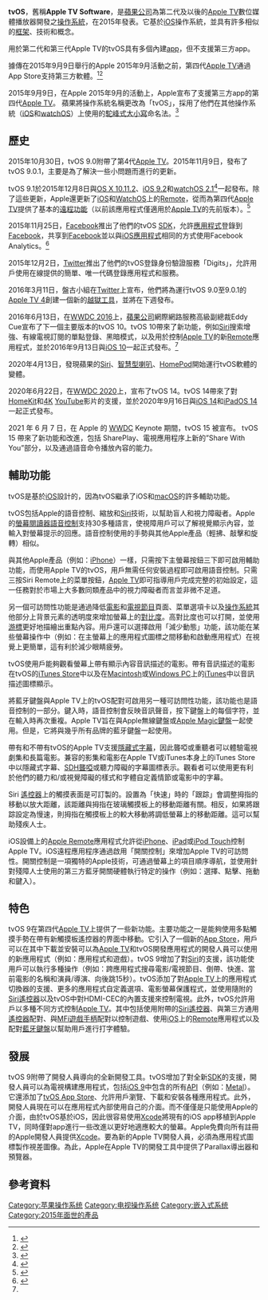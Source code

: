 {{distinguish|NGB TVOS}}
{{lowercase title}}
{{Expand English|tvOS}}
{{NoteTA
|G1=IT
|G2=Apple
}}
{{Infobox OS
| name = tvOS
| logo = tvOS.svg
| logo size = 130px
| developer = [[苹果公司|苹果公司]]
| family = {{flatlist| 
*[[Unix-like|Unix-like]] <!-- iOS is technically Unix-like as it says so on its page, and tvOS has a resemblance to iOS codingly and physically. DO NOT change this! -->
*[[BSD|BSD]]
}}
| working_state = 支持中
| source model = [[专有软件|专有软件]]，包括[[开放源代码|开放源代码]]元件
| released = {{start date and age|2015|10|29}}
| latest release version = {{LSR}}
| latest preview version = {{LPR}}
| marketing target = [[電視|電視]]、[[休闲游戏|休闲游戏]]
| language count = 71
| programmed in = [[C语言|C]]、[[C++|C++]]、[[Swift_(程式語言)|Swift語言]]、[[Objective-C|Objective-C]]
| language = [[Indonesian_language|Bahasa Indonesia]], [[Malay_language|Bahasa Melayu]], [[Catalan_language|Català]], Čeština, [[Danish_language|Dansk]], [[German_language|Deutsch (Deutschland)]], [[Austrian_German|Deutsch (Österreich)]], [[Swiss_German|Deutsch (Schweiz)]], [[Australian_English|English (Australia)]], [[Canadian_English|English (Canada)]], [[Indian_English|English (India)]], [[Irish_English|English (Ireland)]], [[New_Zealand_English|English (New Zealand)]], [[Singapore_English|English (Singapore)]], [[South_African_English|English (South Africa)]], [[British_English|English (United Kingdom)]], [[American_English|English (United States)]], [[Spanish_language_in_the_Americas|Español (Argentina)]], [[Spanish_language_in_the_Americas|Español (Bolivia)]], [[Spanish_language_in_the_Americas|Español (Chile)]], [[Spanish_language_in_the_Americas|Español (Colombia)]], [[Spanish_language_in_the_Americas|Español (Costa Rica)]], [[Spanish_language_in_the_Americas|Español (Ecuador)]], [[Spanish_language_in_the_Americas|Español (El Salvador)]], [[Peninsular_Spanish|Español (España)]], [[Spanish_language_in_the_United_States|Español (Estados Unidos)]], [[Spanish_language_in_the_Americas|Español (Guatemala)]], [[Spanish_language_in_the_Americas|Español (Honduras)]], [[Latin_American_Spanish|Español (Latinoamérica)]], [[Mexican_Spanish|Español (México)]], [[Spanish_language_in_the_Americas|Español (Nicaragua)]], [[Spanish_language_in_the_Americas|Español (Panamá)]], [[Spanish_language_in_the_Americas|Español (Paraguay)]], [[Spanish_language_in_the_Americas|Español (Perú)]], [[Spanish_language_in_the_Americas|Español (Puerto Rico)]], [[Spanish_language_in_the_Americas|Español (República Dominicana)]], [[Spanish_language_in_the_Americas|Español (Uruguay)]], [[Spanish_language_in_the_Americas|Español (Venezuela)]], [[Belgian_French|Français (Belgique)]], [[Canadian_French|Français (Canada)]], [[French_language|Français (France)]], [[Swiss_French|Français (Suisse)]], [[Croatian_language|Hrvatski]], [[Italian_language|Italiano (Italia)]], [[Swiss_Italian|Italiano (Svizzera)]], [[Hungarian_language|Magyar]], [[Flemish|Nederlands (België)]], [[Dutch_language|Nederlands (Nederland)]], [[Norwegian_Bokmål|Norsk bokmål]], [[Polish_language|Polski]], [[Brazilian_Portuguese|Português (Brasil)]], [[European_Portuguese|Português (Portugal)]], [[Romanian_language|Română]], [[Slovak_language|Slovenčina]], [[Finnish_language|Suomi]], Svenska, [[Vietnamese_language|Tiếng Việt]], Türkçe, [[Greek_language|Ελληνικά]], [[Russian_language|Русский]], Українська, [[Hebrew_language|עברית]], العربية, [[Hindi_language|हिंदी]], [[Thai_language|ภาษาไทย]], [[Korean_language|한국어]], [[Japanese_language|日本語]], [[Simplified_Chinese|简体中文]], [[Traditional_Chinese|繁體中文 (台灣)]], [[Languages_of_Macau|繁體中文 (澳門)]], [[Hong_Kong_Cantonese|繁體中文 (香港)]]
| update model = [[空中编程|OTA更新]]
| supported platforms = {{plain list|
* [[ARMv8-A|ARMv8-A]] {{small|(tvOS 9或以後)}}
* [[ARMv7-A|ARMv7-A]] {{small|(Apple TV Software 4 – Apple TV Software 7)}}
  }}
| kernel_type = [[混合核心|混合核心]]（[[XNU|XNU]]）
| license = [[专有软件|专有软件]][[最终用户许可协议|最终用户许可协议]]
| preceded by = [[Apple_TV|Apple TV]] Software 7（基於 [[iOS_8|iOS 8]]）– 僅相容第 3 代 Apple TV
| support status = 支援中
| logo alt = tvOS logo (2015)
}}

'''tvOS'''，舊稱'''Apple TV Software'''，是[[蘋果公司|蘋果公司]]為第二代及以後的[[Apple_TV|Apple TV]]數位媒體播放器開發之[[操作系统|操作系統]]，在2015年發表。它基於[[iOS|iOS]]操作系統，並具有許多相似的[[軟體框架|框架]]、技術和概念。

用於第二代和第三代Apple TV的tvOS具有多個內建[[app|app]]，但不支援第三方app。

據傳在2015年9月9日舉行的Apple 2015年9月活動之前，第四代[[Apple_TV|Apple TV]]通過App Store支持第三方軟體。<ref>{{Cite web|title=New Apple TV to Start at $149, Feature Universal Search With Siri|url=https://www.macrumors.com/2015/09/02/apple-tv-149-siri-universal-search/|accessdate=2021-01-12|work=MacRumors|language=en|archive-date=2018-07-12|archive-url=https://web.archive.org/web/20180712052338/https://www.macrumors.com/2015/09/02/apple-tv-149-siri-universal-search/|dead-url=no}}</ref><ref>{{Cite web|title=Apple TV 4 coming in October for under $200, Apple TV 3 stays & gets new streaming service|url=https://9to5mac.com/2015/08/30/apple-tv-4-200-october/|accessdate=2021-01-12|date=2015-08-30|last=Gurman|first=Mark|work=9to5Mac|language=en-US|archive-date=2018-07-12|archive-url=https://web.archive.org/web/20180712054220/https://9to5mac.com/2015/08/30/apple-tv-4-200-october/|dead-url=no}}</ref>

2015年9月9日，在Apple 2015年9月的活動上，Apple宣布了支援第三方app的第四代[[Apple_TV|Apple TV]]。 蘋果將操作系統名稱更改為「tvOS」，採用了他們在其他操作系統（[[iOS|iOS]]和[[watchOS|watchOS]]）上使用的[[駝峰式大小寫|駝峰式大小寫]]命名法。<ref>{{Cite web|title=New Apple TV announced with Siri and App Store, coming in October for $149|url=https://www.theverge.com/2015/9/9/9276215/new-apple-tv-announced-price-specs-release-date|accessdate=2021-01-12|date=2015-09-09|last=Welch|first=Chris|work=The Verge|language=en|archive-date=2017-07-03|archive-url=https://web.archive.org/web/20170703180217/https://www.theverge.com/2015/9/9/9276215/new-apple-tv-announced-price-specs-release-date|dead-url=no}}</ref>

== 歷史 ==

2015年10月30日，tvOS 9.0附帶了第4代[[Apple_TV|Apple TV]]。2015年11月9日，發布了tvOS 9.0.1，主要是為了解決一些小問題而進行的更新。

tvOS 9.1於2015年12月8日與[[OS_X_El_Capitan|OS X 10.11.2]]、[[IOS_9|iOS 9.2]]和[[WatchOS|watchOS 2.1]]<ref>{{Cite web|title=Mega-Apple update day brings upgrades to OS X, iOS, WatchOS, and tvOS|url=https://arstechnica.com/gadgets/2015/12/mega-apple-update-day-brings-ugprades-to-os-x-ios-watchos-and-tvos/|accessdate=2021-01-12|date=2015-12-08|last=Brodkin|first=Jon|work=Ars Technica|language=en-us|archive-date=2022-04-07|archive-url=https://web.archive.org/web/20220407160648/https://arstechnica.com/gadgets/2015/12/mega-apple-update-day-brings-ugprades-to-os-x-ios-watchos-and-tvos/}}</ref>一起發布。除了這些更新，Apple還更新了[[iOS|iOS]]和[[WatchOS|WatchOS]]上的[[Apple_TV_Remote|Remote]]，從而為第四代[[Apple_TV|Apple TV]]提供了基本的[[遠程控制|遠程功能]]（以前該應用程式僅適用於[[Apple_TV|Apple TV]]的先前版本）。<ref>{{Cite web|title=Your new Apple TV finally works with the Remote app|url=https://www.engadget.com/2015-12-08-apple-tv-update.html|accessdate=2021-01-12|work=Engadget|language=en|archive-date=2021-05-14|archive-url=https://web.archive.org/web/20210514093540/https://www.engadget.com/2015-12-08-apple-tv-update.html}}</ref>

2015年11月25日，[[Facebook|Facebook]]推出了他們的tvOS [[软件开发工具包|SDK]]，允許[[应用程序|應用程式]]登錄到[[Facebook|Facebook]]，共享到[[Facebook|Facebook]]並以與[[iOS|iOS]][[应用程序|應用程式]]相同的方式使用Facebook Analytics。<ref name="#1">{{Cite web|title=Facebook Announces tvOS SDK With Login Support|url=https://www.macrumors.com/2015/11/25/facebook-sdk-tvos-login/|accessdate=2021-01-12|work=MacRumors|language=en|archive-date=2021-05-14|archive-url=https://web.archive.org/web/20210514093543/https://www.macrumors.com/2015/11/25/facebook-sdk-tvos-login/}}</ref>

2015年12月2日，[[Twitter|Twitter]]推出了他們的tvOS登錄身份驗證服務「Digits」，允許用戶使用在線提供的簡單、唯一代碼登錄應用程式和服務。

2016年3月11日，盤古小組在[[Twitter|Twitter]]上宣布，他們將為運行tvOS 9.0至9.0.1的[[Apple_TV|Apple TV 4]]創建一個新的[[Appletv越狱|越獄工具]]，並將在下週發布。

2016年6月13日，在[[苹果全球开发者大会|WWDC 2016]]上，[[蘋果公司|蘋果公司]]網際網路服務高級副總裁Eddy Cue宣布了下一個主要版本的tvOS 10。tvOS 10帶來了新功能，例如[[Siri|Siri]]搜索增強、有線電視訂閱的單點登錄、黑暗模式，以及用於控制[[Apple_TV|Apple TV]]的新[[Apple_TV_Remote|Remote]]應用程式，並於2016年9月13日與[[iOS_10|iOS 10]]一起正式發布。<ref name="#1"/>

2020年4月13日，發現蘋果的[[Siri|Siri]]、[[智能音箱|智慧型喇叭]]、[[HomePod|HomePod]]開始運行tvOS軟體的變體。

2020年6月22日，在[[苹果全球开发者大会|WWDC 2020]]上，宣布了tvOS 14。tvOS 14帶來了對[[HomeKit|HomeKit]]和[[4K解析度|4K]] [[YouTube|YouTube]]影片的支援，並於2020年9月16日與[[iOS_14|iOS 14]]和[[iPadOS_14|iPadOS 14]]一起正式發布。

2021 年 6 月 7 日，在 Apple 的 [[苹果全球开发者大会|WWDC]] Keynote 期間，tvOS 15 被宣布。 tvOS 15 帶來了新功能和改進，包括 SharePlay、電視應用程序上新的”Share With You”部分，以及通過語音命令播放內容的能力。

== 輔助功能 ==
tvOS是基於[[iOS|iOS]]設計的，因為tvOS繼承了iOS和[[macOS|macOS]]的許多輔助功能。

tvOS包括Apple的語音控制、縮放和[[Siri|Siri]]技術，以幫助盲人和視力障礙者。Apple的[[螢幕閱讀器|螢幕閱讀器]][[旁白_(軟體)|語音控制]]支持30多種語言，使視障用戶可以了解視覺顯示內容，並輸入對螢幕提示的回應。語音控制使用的手勢與其他Apple產品（輕拂、敲擊和旋轉）相似。

與其他Apple產品（例如：[[iPhone|iPhone]]）一樣，只需按下主螢幕按鈕三下即可啟用輔助功能，而使用Apple TV的tvOS，用戶無需任何安裝過程即可啟用語音控制。只需三按Siri Remote上的菜單按鈕，[[Apple_TV|Apple TV]]即可指導用戶完成完整的初始設定，這一任務對於市場上大多數同類產品中的視力障礙者而言並非微不足道。

另一個可訪問性功能是通過降低[[电影|電影]]和[[电视节目|電視節目]]頁面、菜單選項卡以及[[操作系统|操作系統]]其他部分上背景元素的透明度來增加螢幕上的[[對比度|對比度]]。高對比度也可以打開，並使用[[光标|游標]]更好地描繪出重點內容。用戶還可以選擇啟用「減少動態」功能，該功能在某些螢幕操作中（例如：在主螢幕上的應用程式圖標之間移動和啟動應用程式）在視覺上更簡單，這有利於減少眼睛疲勞。

tvOS使用戶能夠觀看螢幕上帶有顯示內容音訊描述的電影。帶有音訊描述的電影在tvOS的[[iTunes_Store|iTunes Store]]中以及在[[麥金塔|Macintosh]]或[[Microsoft_Windows|Windows PC]]上的[[iTunes|iTunes]]中以音訊描述圖標顯示。

將藍牙鍵盤與Apple TV上的tvOS配對可啟用另一種可訪問性功能，該功能也是語音控制的一部分。鍵入時，語音控制會反映音訊聲音，按下鍵盤上的每個字符，並在輸入時再次重複。Apple TV旨在與Apple無線鍵盤或[[蘋果標準鍵盤|Apple Magic鍵盤]]一起使用。但是，它將與幾乎所有品牌的藍牙鍵盤一起使用。

帶有和不帶有tvOS的Apple TV支援[[隱藏字幕|隱藏式字幕]]，因此聾啞或重聽者可以體驗電視劇集和長篇電影。兼容的影集和電影在Apple TV或iTunes本身上的iTunes Store中以隱藏式字幕、[[同步数字体系|SDH聾啞]]或聽力障礙的字幕圖標表示。觀看者可以使用更有利於他們的聽力和/或視覺障礙的樣式和字體自定義情節或電影中的字幕。

Siri [[遙控|遙控器]]上的觸摸表面是可訂製的。設置為「快速」時的「跟踪」會調整拇指的移動以放大距離，該距離與拇指在玻璃觸摸板上的移動距離有關。相反，如果將跟踪設定為慢速，則拇指在觸摸板上的較大移動將調低螢幕上的移動距離。這可以幫助殘疾人士。

iOS設備上的[[Apple_TV_Remote|Apple Remote]]應用程式允許從[[iPhone|iPhone]]、[[iPad|iPad]]或[[IPod_touch|iPod Touch]]控制Apple TV。iOS遠程應用程序通過啟用「開關控制」來增加Apple TV的可訪問性。開關控制是一項獨特的Apple技術，可通過螢幕上的項目順序導航，並使用針對殘障人士使用的第三方藍牙開關硬體執行特定的操作（例如：選擇、點擊、拖動和鍵入）。

== 特色 ==
tvOS 9在第四代[[Apple_TV|Apple TV]]上提供了一些新功能。主要功能之一是能夠使用多點觸摸手勢在帶有新觸摸板遙控器的界面中移​​動。它引入了一個新的[[App_Store|App Store]]，用戶可以在其中下載並安裝可以為[[Apple_TV|Apple TV]]和tvOS開發應用程式的開發人員可以使用的新應用程式（例如：應用程式和遊戲）。tvOS 9增加了對[[Siri|Siri]]的支援，該功能使用戶可以執行多種操作（例如：跨應用程式搜尋電影/電視節目、倒帶、快進、當前電影的名稱和演員/導演、向後跳15秒）。tvOS添加了對[[Apple_TV|Apple TV]]上的應用程式切換器的支援、更多的應用程式自定義選項、電影螢幕保護程式，並使用隨附的[[Siri|Siri]][[遙控|遙控器]]以及tvOS中對HDMI-CEC的內置支援來控制電視。此外，tvOS允許用戶以多種不同方式控制[[Apple_TV|Apple TV]]。其中包括使用附帶的[[Siri|Siri]][[遙控|遙控器]]、與第三方通用[[遙控|遙控器]]配對、與[[MFi认证|MFi]][[手柄|遊戲手柄]]配對以控制遊戲、使用[[iOS|iOS]]上的[[Apple_TV_Remote|Remote]]應用程式以及配對[[藍牙|藍牙]][[电脑键盘|鍵盤]]以幫助用戶進行打字體驗。

== 發展 ==
tvOS 9附帶了開發人員導向的全新開發工具。tvOS增加了對全新[[软件开发工具包|SDK]]的支援，開發人員可以為電視構建應用程式，包括[[iOS_9|iOS 9]]中包含的所有[[应用程序接口|API]]（例如：[[Metal_(API)|Metal]]）。它還添加了[[App_Store|tvOS App Store]]、允許用戶瀏覽、下載和安裝各種應用程式。此外，開發人員現在可以在應用程式內部使用自己的介面。而不僅僅是只能使用Apple的介面，由於tvOS基於iOS，因此很容易使用[[Xcode|Xcode]]將現有的iOS app移植到Apple TV，同時僅對app進行一些改進以更好地適應較大的螢幕。Apple免費向所有註冊的Apple開發人員提供[[Xcode|Xcode]]。要為新的Apple TV開發人員，必須為應用程式圖標製作視差圖像。為此，Apple在Apple TV的開發工具中提供了Parallax導出器和預覽器。

== 參考資料 ==
{{Reflist}}

{{iOS}}
{{由蘋果公司開發的作業系統}}
{{Apple software}}
{{Apple}}
{{FreeBSD}}

[[Category:苹果操作系统|Category:苹果操作系统]]
[[Category:电视操作系统|Category:电视操作系统]]
[[Category:嵌入式系统|Category:嵌入式系统]]
[[Category:2015年面世的產品|Category:2015年面世的產品]]